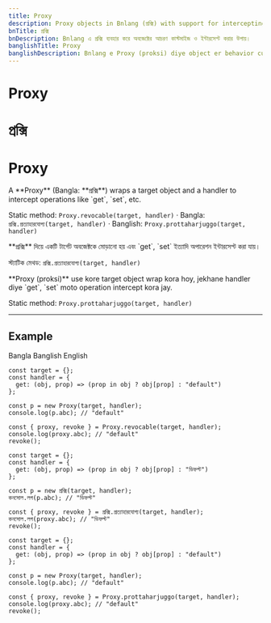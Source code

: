 ```yaml
---
title: Proxy
description: Proxy objects in Bnlang (প্রক্সি) with support for intercepting operations, using Bangla and Banglish names.
bnTitle: প্রক্সি
bnDescription: Bnlang এ প্রক্সি ব্যবহার করে অবজেক্টের আচরণ কাস্টমাইজ ও ইন্টারসেপ্ট করার উপায়।
banglishTitle: Proxy
banglishDescription: Bnlang e Proxy (proksi) diye object er behavior customize kora jay.
---
```


# <I18nEnglish>Proxy</I18nEnglish>
# <I18nBangla>প্রক্সি</I18nBangla>
# <I18nBanglish>Proxy</I18nBanglish>

<I18nEnglish>
A **Proxy** (Bangla: **প্রক্সি**) wraps a target object and a handler to intercept operations like `get`, `set`, etc.

Static method: `Proxy.revocable(target, handler)` · Bangla: `প্রক্সি.প্রত্যাহারযোগ্য(target, handler)` · Banglish: `Proxy.prottaharjuggo(target, handler)`
</I18nEnglish>

<I18nBangla>
**প্রক্সি** দিয়ে একটি টার্গেট অবজেক্টকে মোড়ানো হয় এবং `get`, `set` ইত্যাদি অপারেশন ইন্টারসেপ্ট করা যায়।

স্ট্যাটিক মেথড: `প্রক্সি.প্রত্যাহারযোগ্য(target, handler)`
</I18nBangla>

<I18nBanglish>
**Proxy (proksi)** use kore target object wrap kora hoy, jekhane handler diye `get`, `set` moto operation intercept kora jay.

Static method: `Proxy.prottaharjuggo(target, handler)`
</I18nBanglish>

---

## Example

<Tabs defaultValue="bangla" className="w-full">
  <TabsList>
    <TabsTrigger value="bangla">Bangla</TabsTrigger>
    <TabsTrigger value="banglish">Banglish</TabsTrigger>
    <TabsTrigger value="english">English</TabsTrigger>
  </TabsList>

  <TabsContent value="english">

```bnl
const target = {};
const handler = {
  get: (obj, prop) => (prop in obj ? obj[prop] : "default")
};

const p = new Proxy(target, handler);
console.log(p.abc); // "default"

const { proxy, revoke } = Proxy.revocable(target, handler);
console.log(proxy.abc); // "default"
revoke();
```
  </TabsContent>

  <TabsContent value="bangla">

```bnl
const target = {};
const handler = {
  get: (obj, prop) => (prop in obj ? obj[prop] : "ডিফল্ট")
};

const p = new প্রক্সি(target, handler);
কনসোল.লগ(p.abc); // "ডিফল্ট"

const { proxy, revoke } = প্রক্সি.প্রত্যাহারযোগ্য(target, handler);
কনসোল.লগ(proxy.abc); // "ডিফল্ট"
revoke();
```
  </TabsContent>

  <TabsContent value="banglish">

```bnl
const target = {};
const handler = {
  get: (obj, prop) => (prop in obj ? obj[prop] : "default")
};

const p = new Proxy(target, handler);
console.log(p.abc); // "default"

const { proxy, revoke } = Proxy.prottaharjuggo(target, handler);
console.log(proxy.abc); // "default"
revoke();
```
  </TabsContent>
</Tabs>
